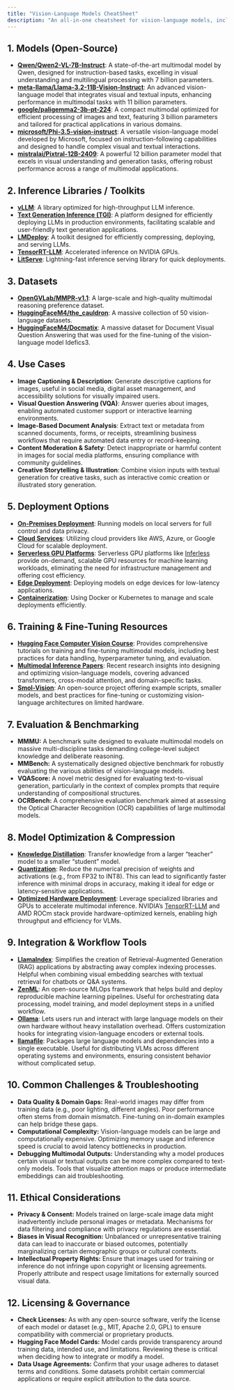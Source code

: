 ```yaml
---
title: "Vision-Language Models CheatSheet"
description: "An all-in-one cheatsheet for vision-language models, including open-source models, inference toolkits, datasets, use cases, deployment strategies, optimization techniques, and ethical considerations for developers and organizations."
---
```


## 1. Models (Open-Source)

- **[Qwen/Qwen2-VL-7B-Instruct](https://huggingface.co/Qwen/Qwen2-VL-7B)**: A state-of-the-art multimodal model by Qwen, designed for instruction-based tasks, excelling in visual understanding and multilingual processing with 7 billion parameters.
- **[meta-llama/Llama-3.2-11B-Vision-Instruct](https://huggingface.co/meta-llama/Llama-3.2-11B-Vision-Instruct)**: An advanced vision-language model that integrates visual and textual inputs, enhancing performance in multimodal tasks with 11 billion parameters.
- **[google/paligemma2-3b-pt-224](https://huggingface.co/google/paligemma2-3b-pt-224)**: A compact multimodal optimized for efficient processing of images and text, featuring 3 billion parameters and tailored for practical applications in various domains.
- **[microsoft/Phi-3.5-vision-instruct](https://huggingface.co/microsoft/Phi-3.5-vision-instruct)**: A versatile vision-language model developed by Microsoft, focused on instruction-following capabilities and designed to handle complex visual and textual interactions.
- **[mistralai/Pixtral-12B-2409](https://huggingface.co/mistralai/Pixtral-12B-2409)**: A powerful 12 billion parameter model that excels in visual understanding and generation tasks, offering robust performance across a range of multimodal applications.

## 2. Inference Libraries / Toolkits

- **[vLLM](https://github.com/vllm-project)**: A library optimized for high-throughput LLM inference.
- **[Text Generation Inference (TGI)](https://github.com/huggingface/text-generation-inference)**: A platform designed for efficiently deploying LLMs in production environments, facilitating scalable and user-friendly text generation applications.
- **[LMDeploy](https://github.com/InternLM/lmdeploy)**: A toolkit designed for efficiently compressing, deploying, and serving LLMs.
- **[TensorRT-LLM](https://github.com/NVIDIA/TensorRT-LLM)**: Accelerated inference on NVIDIA GPUs.
- **[LitServe](https://github.com/Lightning-AI/LitServe)**: Lightning-fast inference serving library for quick deployments.

## 3. Datasets

- **[OpenGVLab/MMPR-v1.1](https://huggingface.co/datasets/OpenGVLab/MMPR-v1.1)**: A large-scale and high-quality multimodal reasoning preference dataset.
- **[HuggingFaceM4/the_cauldron](https://huggingface.co/datasets/HuggingFaceM4/the_cauldron)**: A  massive collection of 50 vision-language datasets.
- **[HuggingFaceM4/Docmatix](https://huggingface.co/datasets/HuggingFaceM4/Docmatix)**: A massive dataset for Document Visual Question Answering that was used for the fine-tuning of the vision-language model Idefics3.

## 4. Use Cases

- **Image Captioning & Description**: Generate descriptive captions for images, useful in social media, digital asset management, and accessibility solutions for visually impaired users.  
- **Visual Question Answering (VQA)**: Answer queries about images, enabling automated customer support or interactive learning environments.  
- **Image-Based Document Analysis**: Extract text or metadata from scanned documents, forms, or receipts, streamlining business workflows that require automated data entry or record-keeping.  
- **Content Moderation & Safety**: Detect inappropriate or harmful content in images for social media platforms, ensuring compliance with community guidelines.  
- **Creative Storytelling & Illustration**: Combine vision inputs with textual generation for creative tasks, such as interactive comic creation or illustrated story generation.

## 5. Deployment Options

- **[On-Premises Deployment](https://medium.com/@cprasenjit32/deployment-of-machine-learning-models-on-premises-and-in-the-cloud-39b021efba97)**: Running models on local servers for full control and data privacy.
- **[Cloud Services](https://www.analyticsvidhya.com/blog/2022/09/how-to-deploy-a-machine-learning-model-on-aws-ec2/)**: Utilizing cloud providers like AWS, Azure, or Google Cloud for scalable deployment.
- **[Serverless GPU Platforms](https://docs.inferless.com/how-to-guides/deploy-Qwen2-VL-7B-Instruct)**: Serverless GPU platforms like [Inferless](https://www.inferless.com/) provide on-demand, scalable GPU resources for machine learning workloads, eliminating the need for infrastructure management and offering cost efficiency.
- **[Edge Deployment](https://www.jetson-ai-lab.com/tutorial_llava.html)**: Deploying models on edge devices for low-latency applications.
- **[Containerization](https://www.datacamp.com/tutorial/containerization-docker-and-kubernetes-for-machine-learning)**: Using Docker or Kubernetes to manage and scale deployments efficiently.

## 6. Training & Fine-Tuning Resources

- **[Hugging Face Computer Vision Course](https://huggingface.co/learn/computer-vision-course/en/unit4/multimodal-models/pre-intro)**: Provides comprehensive tutorials on training and fine-tuning multimodal models, including best practices for data handling, hyperparameter tuning, and evaluation.
- **[Multimodal Inference Papers](https://arxiv.org/html/2405.17247v1)**: Recent research insights into designing and optimizing vision-language models, covering advanced transformers, cross-modal attention, and domain-specific tasks.
- **[Smol-Vision](https://github.com/merveenoyan/smol-vision/tree/main)**: An open-source project offering example scripts, smaller models, and best practices for fine-tuning or customizing vision-language architectures on limited hardware.

## 7. Evaluation & Benchmarking

- **MMMU:** A benchmark suite designed to evaluate multimodal models on massive multi-discipline tasks demanding college-level subject knowledge and deliberate reasoning.
- **MMBench:** A systematically designed objective benchmark for robustly evaluating the various abilities of vision-language models.
- **VQAScore:** A novel metric designed for evaluating text-to-visual generation, particularly in the context of complex prompts that require understanding of compositional structures.
- **OCRBench:** A comprehensive evaluation benchmark aimed at assessing the Optical Character Recognition (OCR) capabilities of large multimodal models.

## 8. Model Optimization & Compression

- **[Knowledge Distillation](https://www.amazon.science/blog/knowledge-distillation-method-for-better-vision-language-models#:~:text=Attention%2Dbased%20representation%20of%20multi,%E2%80%9D%20versions%20%E2%80%94%20of%20attention%20maps.)**: Transfer knowledge from a larger “teacher” model to a smaller “student” model.
- **[Quantization](https://www.reddit.com/r/LocalLLaMA/comments/1d6vhx2/vision_language_model_quantization_and/)**: Reduce the numerical precision of weights and activations (e.g., from FP32 to INT8). This can lead to significantly faster inference with minimal drops in accuracy, making it ideal for edge or latency-sensitive applications.
- **[Optimized Hardware Deployment](https://rocm.blogs.amd.com/artificial-intelligence/llava-next/README.html)**: Leverage specialized libraries and GPUs to accelerate multimodal inference. NVIDIA’s [TensorRT-LLM](https://github.com/NVIDIA/TensorRT-LLM/blob/main/examples/multimodal/README.md) and AMD ROCm stack provide hardware-optimized kernels, enabling high throughput and efficiency for VLMs.

## 9. Integration & Workflow Tools

- **[LlamaIndex](https://github.com/jerryjliu/llama_index)**: Simplifies the creation of Retrieval-Augmented Generation (RAG) applications by abstracting away complex indexing processes. Helpful when combining visual embedding searches with textual retrieval for chatbots or Q&A systems.
- **[ZenML](https://github.com/zenml-io/zenml)**: An open-source MLOps framework that helps build and deploy reproducible machine learning pipelines. Useful for orchestrating data processing, model training, and model deployment steps in a unified workflow.
- **[Ollama](https://ollama.com/)**: Lets users run and interact with large language models on their own hardware without heavy installation overhead. Offers customization hooks for integrating vision-language encoders or external tools.
- **[llamafile](https://github.com/Mozilla-Ocho/llamafile)**: Packages large language models and dependencies into a single executable. Useful for distributing VLMs across different operating systems and environments, ensuring consistent behavior without complicated setup.

## 10. Common Challenges & Troubleshooting

- **Data Quality & Domain Gaps:** Real-world images may differ from training data (e.g., poor lighting, different angles). Poor performance often stems from domain mismatch. Fine-tuning on in-domain examples can help bridge these gaps.
- **Computational Complexity:** Vision-language models can be large and computationally expensive. Optimizing memory usage and inference speed is crucial to avoid latency bottlenecks in production.
- **Debugging Multimodal Outputs:** Understanding why a model produces certain visual or textual outputs can be more complex compared to text-only models. Tools that visualize attention maps or produce intermediate embeddings can aid troubleshooting.

## 11. Ethical Considerations

- **Privacy & Consent:** Models trained on large-scale image data might inadvertently include personal images or metadata. Mechanisms for data filtering and compliance with privacy regulations are essential.
- **Biases in Visual Recognition:** Unbalanced or unrepresentative training data can lead to inaccurate or biased outcomes, potentially marginalizing certain demographic groups or cultural contexts.
- **Intellectual Property Rights:** Ensure that images used for training or inference do not infringe upon copyright or licensing agreements. Properly attribute and respect usage limitations for externally sourced visual data.

## 12. Licensing & Governance

- **Check Licenses:** As with any open-source software, verify the license of each model or dataset (e.g., MIT, Apache 2.0, GPL) to ensure compatibility with commercial or proprietary products.
- **Hugging Face Model Cards:** Model cards provide transparency around training data, intended use, and limitations. Reviewing these is critical when deciding how to integrate or modify a model.
- **Data Usage Agreements:** Confirm that your usage adheres to dataset terms and conditions. Some datasets prohibit certain commercial applications or require explicit attribution to the data source.